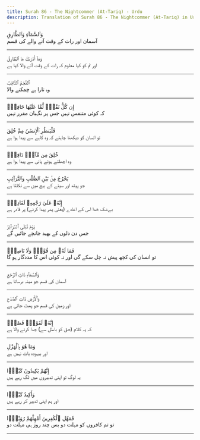 ```yaml
---
title: Surah 86 - The Nightcommer (At-Tariq) - Urdu
description: Translation of Surah 86 - The Nightcommer (At-Tariq) in Urdu
---
```





<Aside type="quran" title="1">
وَٱلسَّمَآءِ وَٱلطَّارِقِ
</Aside>

<Aside type="reference" title="1">
آسمان اور رات کے وقت آنے والے کی قسم
</Aside>

---

<Aside type="quran" title="2">
وَمَآ أَدْرَىٰكَ مَا ٱلطَّارِقُ
</Aside>

<Aside type="reference" title="2">
اور تم کو کیا معلوم کہ رات کے وقت آنے والا کیا ہے
</Aside>

---

<Aside type="quran" title="3">
ٱلنَّجْمُ ٱلثَّاقِبُ
</Aside>

<Aside type="reference" title="3">
وہ تارا ہے چمکنے والا
</Aside>

---

<Aside type="quran" title="4">
إِن كُلُّ نَفْسٍۢ لَّمَّا عَلَيْهَا حَافِظٌۭ
</Aside>

<Aside type="reference" title="4">
کہ کوئی متنفس نہیں جس پر نگہبان مقرر نہیں
</Aside>

---

<Aside type="quran" title="5">
فَلْيَنظُرِ ٱلْإِنسَٰنُ مِمَّ خُلِقَ
</Aside>

<Aside type="reference" title="5">
تو انسان کو دیکھنا چاہئے کہ وہ کاہے سے پیدا ہوا ہے
</Aside>

---

<Aside type="quran" title="6">
خُلِقَ مِن مَّآءٍۢ دَافِقٍۢ
</Aside>

<Aside type="reference" title="6">
وہ اچھلتے ہوئے پانی سے پیدا ہوا ہے
</Aside>

---

<Aside type="quran" title="7">
يَخْرُجُ مِنۢ بَيْنِ ٱلصُّلْبِ وَٱلتَّرَآئِبِ
</Aside>

<Aside type="reference" title="7">
جو پیٹھ اور سینے کے بیچ میں سے نکلتا ہے
</Aside>

---

<Aside type="quran" title="8">
إِنَّهُۥ عَلَىٰ رَجْعِهِۦ لَقَادِرٌۭ
</Aside>

<Aside type="reference" title="8">
بےشک خدا اس کے اعادے (یعنی پھر پیدا کرنے) پر قادر ہے
</Aside>

---

<Aside type="quran" title="9">
يَوْمَ تُبْلَى ٱلسَّرَآئِرُ
</Aside>

<Aside type="reference" title="9">
جس دن دلوں کے بھید جانچے جائیں گے
</Aside>

---

<Aside type="quran" title="10">
فَمَا لَهُۥ مِن قُوَّةٍۢ وَلَا نَاصِرٍۢ
</Aside>

<Aside type="reference" title="10">
تو انسان کی کچھ پیش نہ چل سکے گی اور نہ کوئی اس کا مددگار ہو گا
</Aside>

---

<Aside type="quran" title="11">
وَٱلسَّمَآءِ ذَاتِ ٱلرَّجْعِ
</Aside>

<Aside type="reference" title="11">
آسمان کی قسم جو مینہ برساتا ہے
</Aside>

---

<Aside type="quran" title="12">
وَٱلْأَرْضِ ذَاتِ ٱلصَّدْعِ
</Aside>

<Aside type="reference" title="12">
اور زمین کی قسم جو پھٹ جاتی ہے
</Aside>

---

<Aside type="quran" title="13">
إِنَّهُۥ لَقَوْلٌۭ فَصْلٌۭ
</Aside>

<Aside type="reference" title="13">
کہ یہ کلام (حق کو باطل سے) جدا کرنے والا ہے
</Aside>

---

<Aside type="quran" title="14">
وَمَا هُوَ بِٱلْهَزْلِ
</Aside>

<Aside type="reference" title="14">
اور بیہودہ بات نہیں ہے
</Aside>

---

<Aside type="quran" title="15">
إِنَّهُمْ يَكِيدُونَ كَيْدًۭا
</Aside>

<Aside type="reference" title="15">
یہ لوگ تو اپنی تدبیروں میں لگ رہے ہیں
</Aside>

---

<Aside type="quran" title="16">
وَأَكِيدُ كَيْدًۭا
</Aside>

<Aside type="reference" title="16">
اور ہم اپنی تدبیر کر رہے ہیں
</Aside>

---

<Aside type="quran" title="17">
فَمَهِّلِ ٱلْكَٰفِرِينَ أَمْهِلْهُمْ رُوَيْدًۢا
</Aside>

<Aside type="reference" title="17">
تو تم کافروں کو مہلت دو بس چند روز ہی مہلت دو
</Aside>

---

